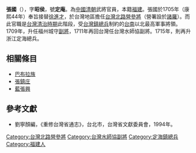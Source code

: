 '''張國'''（{{bd|？||？||catIdx=Z}}），字'''昭侯'''，號'''定庵'''。為[[中國|中國]][[清朝|清朝]]武將官員，本籍[[福建|福建]]。張國於1705年（康熙44年）奉旨接替[[徐進才|徐進才]]，於台灣地區擔任[[台灣北路營|台灣北路營]][[參將|參將]]（營署設於[[諸羅|諸羅]]）。而此官職是[[台灣清治時期|台灣清治時期]]此階段，受[[台灣鎮|台灣鎮]][[總兵|總兵]]制約的[[台南|台南]]以北最高軍事將領。1709年，升任福州城守[[副將|副將]]，1711年再回台灣任台灣水師協副將。1715年，則再升浙江定海總兵。

== 相關條目 ==

* [[拍瀑拉族|巴布拉族]]
* [[張鎮庄|張鎮庄]]
* [[藍張興|藍張興]]
{{start box}}
{{s-before|[[徐進才|徐進才]]}}
{{s-title|[[台灣北路營|台灣北路營]][[參將|參將]]|1705年上任}}
{{s-after|[[翁國楨|翁國楨]]}}
{{end box}}
{{start box}}
{{s-before|[[張得功|張得功]]}}
{{s-title|[[台灣水師協|台灣水師協]][[副將|副將]]|1711年上任}}
{{s-after|[[潘承家|潘承家]]}}
{{end box}}

==參考文獻==
*劉寧顏編，《重修台灣省通志》，台北市，台灣省文獻委員會，1994年。

[[Category:台灣北路營參將|Category:台灣北路營參將]]
[[Category:台灣水師協副將|Category:台灣水師協副將]]
[[Category:定海鎮總兵|Category:定海鎮總兵]]
[[Category:福建人|Category:福建人]]
